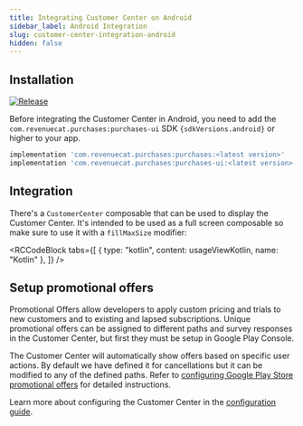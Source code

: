 ```yaml
---
title: Integrating Customer Center on Android
sidebar_label: Android Integration
slug: customer-center-integration-android
hidden: false
---
```



<YouTubeEmbed videoId="yraB5gQCUPE" title="Integrating the Customer Center" />

<OverviewPartial />

## Installation

[![Release](https://img.shields.io/github/release/RevenueCat/purchases-android.svg?style=flat)](https://github.com/RevenueCat/purchases-android/releases)

Before integrating the Customer Center in Android, you need to add the `com.revenuecat.purchases:purchases-ui` SDK <code>{sdkVersions.android}</code> or higher to your app.

```groovy build.gradle
implementation 'com.revenuecat.purchases:purchases:<latest version>'
implementation 'com.revenuecat.purchases:purchases-ui:<latest version>'
```

## Integration
There's a `CustomerCenter` composable that can be used to display the Customer Center. It's intended to be used as a full screen composable so make sure to use it with a `fillMaxSize` modifier:


<RCCodeBlock
  tabs={[
    { type: "kotlin", content: usageViewKotlin, name: "Kotlin" },
  ]}
/>

## Setup promotional offers

Promotional Offers allow developers to apply custom pricing and trials to new customers and to existing and lapsed subscriptions. Unique promotional offers can be assigned to different paths and survey responses in the Customer Center, but first they must be setup in Google Play Console.

The Customer Center will automatically show offers based on specific user actions. By default we have defined it for cancellations but it can be modified to any of the defined paths. Refer to [configuring Google Play Store promotional offers](/tools/customer-center/customer-center-promo-offers-google) for detailed instructions.

Learn more about configuring the Customer Center in the [configuration guide](/tools/customer-center/customer-center-configuration).

